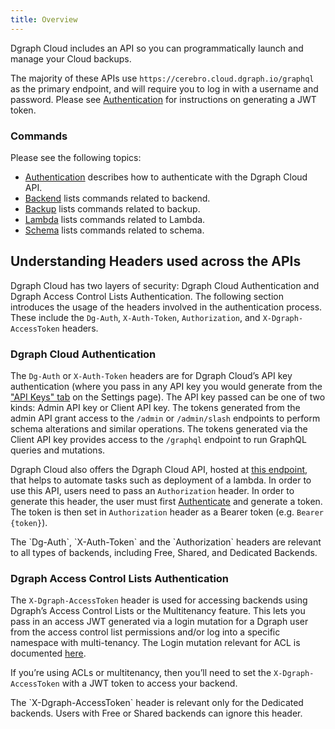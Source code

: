 ```yaml
---
title: Overview
---
```



<DgraphWIP />

Dgraph Cloud includes an API so you can programmatically launch and manage your
Cloud backups.

The majority of these APIs use `https://cerebro.cloud.dgraph.io/graphql` as the
primary endpoint, and will require you to log in with a username and password.
Please see [Authentication](./authentication) for instructions on generating a
JWT token.

### Commands

Please see the following topics:

- [Authentication](./authentication) describes how to authenticate with the
  Dgraph Cloud API.
- [Backend](./backend) lists commands related to backend.
- [Backup](./backup) lists commands related to backup.
- [Lambda](./lambda) lists commands related to Lambda.
- [Schema](./schema) lists commands related to schema.

## Understanding Headers used across the APIs

Dgraph Cloud has two layers of security: Dgraph Cloud Authentication and Dgraph
Access Control Lists Authentication. The following section introduces the usage
of the headers involved in the authentication process. These include the
`Dg-Auth`, `X-Auth-Token`, `Authorization`, and `X-Dgraph-AccessToken` headers.

### Dgraph Cloud Authentication

The `Dg-Auth` or `X-Auth-Token` headers are for Dgraph Cloud’s API key
authentication (where you pass in any API key you would generate from the
["API Keys" tab](https://cloud.dgraph.io/_/settings?tab=api-keys) on the
Settings page). The API key passed can be one of two kinds: Admin API key or
Client API key. The tokens generated from the admin API grant access to the
`/admin` or `/admin/slash` endpoints to perform schema alterations and similar
operations. The tokens generated via the Client API key provides access to the
`/graphql` endpoint to run GraphQL queries and mutations.

Dgraph Cloud also offers the Dgraph Cloud API, hosted at
[this endpoint](https://cerebro.cloud.dgraph.io/graphql), that helps to automate
tasks such as deployment of a lambda. In order to use this API, users need to
pass an `Authorization` header. In order to generate this header, the user must
first [Authenticate](./authentication) and generate a token. The token is then
set in `Authorization` header as a Bearer token (e.g. `Bearer {token}`).

<Note>
  The `Dg-Auth`, `X-Auth-Token` and the `Authorization` headers are relevant to
  all types of backends, including Free, Shared, and Dedicated Backends.
</Note>

### Dgraph Access Control Lists Authentication

The `X-Dgraph-AccessToken` header is used for accessing backends using Dgraph’s
Access Control Lists or the Multitenancy feature. This lets you pass in an
access JWT generated via a login mutation for a Dgraph user from the access
control list permissions and/or log into a specific namespace with
multi-tenancy. The Login mutation relevant for ACL is documented
[here](/dgraph/enterprise/access-control-lists#logging-in).

If you’re using ACLs or multitenancy, then you’ll need to set the
`X-Dgraph-AccessToken` with a JWT token to access your backend.

<Note>
  The `X-Dgraph-AccessToken` header is relevant only for the Dedicated backends.
  Users with Free or Shared backends can ignore this header.
</Note>
